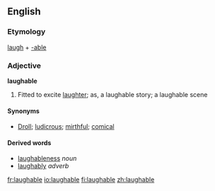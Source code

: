 ==English==
===Etymology===
[[laugh]] + [[-able]]

===Adjective===
'''laughable'''

#Fitted to excite [[laughter]]; as, a laughable story; a laughable scene

====Synonyms====
*[[Droll]]; [[ludicrous]]; [[mirthful]]; [[comical]]

====Derived words====
*[[laughableness]] ''noun''<!-- seems pretty doubtful -->
*[[laughably]] ''adverb''

[[fr:laughable]]
[[io:laughable]]
[[fi:laughable]]
[[zh:laughable]]